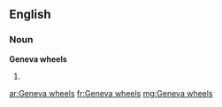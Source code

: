 ==English==

===Noun===
'''Geneva wheels'''

# {{plural of|Geneva wheel}}

[[ar:Geneva wheels]]
[[fr:Geneva wheels]]
[[mg:Geneva wheels]]